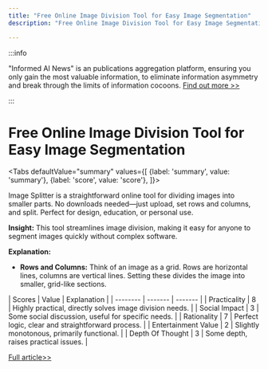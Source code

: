 ```yaml
---
title: "Free Online Image Division Tool for Easy Image Segmentation"
description: "Free Online Image Division Tool for Easy Image Segmentation"

---
```



:::info

"Informed AI News" is an publications aggregation platform, ensuring you only gain the most valuable information, to eliminate information asymmetry and break through the limits of information cocoons.  [Find out more >>](/)

:::

# Free Online Image Division Tool for Easy Image Segmentation


<Tabs
	defaultValue="summary"
	values={[
	{label: 'summary', value: 'summary'},
	{label: 'score', value: 'score'},
]}>
<TabItem value="summary">


Image Splitter is a straightforward online tool for dividing images into smaller parts. No downloads needed—just upload, set rows and columns, and split. Perfect for design, education, or personal use.

**Insight:** This tool streamlines image division, making it easy for anyone to segment images quickly without complex software.

**Explanation:**
- **Rows and Columns:** Think of an image as a grid. Rows are horizontal lines, columns are vertical lines. Setting these divides the image into smaller, grid-like sections.
</TabItem>
<TabItem value="score">
	| Scores     | Value   | Explanation |
	| -------- | ------- | ------- |
	| Practicality  | 8    | Highly practical, directly solves image division needs.    |
	| Social Impact | 3     | Some social discussion, useful for specific needs.    |
	| Rationality    | 7    | Perfect logic, clear and straightforward process.    |
	| Entertainment Value    | 2    | Slightly monotonous, primarily functional.    |
	| Depth Of Thought    | 3    | Some depth, raises practical issues.    |
</TabItem>
</Tabs>

[Full article>>](https://github.com/ruanyf/weekly/issues/5289)
